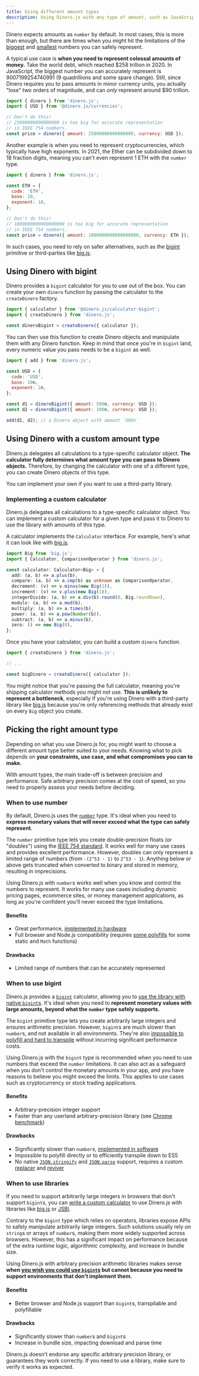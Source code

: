 ```yaml
---
title: Using different amount types
description: Using Dinero.js with any type of amount, such as JavaScript bigints or third-party arbitrary-precision libraries.
---
```


Dinero expects amounts as `number` by default. In most cases, this is more than enough, but there are times when you might hit the limitations of the [biggest](https://developer.mozilla.org/en-US/docs/Web/JavaScript/Reference/Global_Objects/Number/MAX_SAFE_INTEGER) and [smallest](https://developer.mozilla.org/en-US/docs/Web/JavaScript/Reference/Global_Objects/Number/MIN_SAFE_INTEGER) numbers you can safely represent.

A typical use case is **when you need to represent colossal amounts of money.** Take the world debt, which reached $258 trillion in 2020. In JavaScript, the biggest number you can accurately represent is 9007199254740991 (9 quadrillions and some spare change). Still, since Dinero requires you to pass amounts in minor currency units, you actually "lose" two orders of magnitude, and can *only* represent around $90 trillion.

```js
import { dinero } from 'dinero.js';
import { USD } from '@dinero.js/currencies';

// Don't do this!
// 25800000000000000 is too big for accurate representation
// in IEEE 754 numbers.
const price = dinero({ amount: 25800000000000000, currency: USD });
```

Another example is when you need to represent cryptocurrencies, which typically have high exponents. In 2021, the Ether can be subdivided down to 18 fraction digits, meaning you can't even represent 1 ETH with the `number` type.

```js
import { dinero } from 'dinero.js';

const ETH = {
  code: 'ETH',
  base: 10,
  exponent: 18,
};

// Don't do this!
// 1000000000000000000 is too big for accurate representation
// in IEEE 754 numbers.
const price = dinero({ amount: 1000000000000000000, currency: ETH });
```

In such cases, you need to rely on safer alternatives, such as the [bigint](https://developer.mozilla.org/en-US/docs/Web/JavaScript/Reference/Global_Objects/BigInt) primitive or third-parties like [big.js](https://github.com/MikeMcl/big.js).

## Using Dinero with bigint

Dinero provides a `bigint` calculator for you to use out of the box. You can create your own `dinero` function by passing the calculator to the `createDinero` factory.

```js
import { calculator } from '@dinero.js/calculator-bigint';
import { createDinero } from 'dinero.js';

const dineroBigint = createDinero({ calculator });
```

You can then use this function to create Dinero objects and manipulate them with any Dinero function. Keep in mind that once you're in `bigint` land, every numeric value you pass needs to be a `bigint` as well.

```js
import { add } from 'dinero.js';

const USD = {
  code: 'USD',
  base: 10n,
  exponent: 2n,
};

const d1 = dineroBigint({ amount: 500n, currency: USD });
const d2 = dineroBigint({ amount: 100n, currency: USD });

add(d1, d2); // a Dinero object with amount `600n`
```

## Using Dinero with a custom amount type

Dinero.js delegates all calculations to a type-specific calculator object. **The calculator fully determines what amount type you can pass to Dinero objects.** Therefore, by changing the calculator with one of a different type, you can create Dinero objects of this type.

You can implement your own if you want to use a third-party library.

### Implementing a custom calculator

Dinero.js delegates all calculations to a type-specific calculator object. You can implement a custom calculator for a given type and pass it to Dinero to use the library with amounts of this type.

A calculator implements the `Calculator` interface. For example, here's what it can look like with [big.js](https://github.com/MikeMcl/big.js).

```ts
import Big from 'big.js';
import { Calculator, ComparisonOperator } from 'dinero.js';

const calculator: Calculator<Big> = {
  add: (a, b) => a.plus(b),
  compare: (a, b) => a.cmp(b) as unknown as ComparisonOperator,
  decrement: (v) => v.minus(new Big(1)),
  increment: (v) => v.plus(new Big(1)),
  integerDivide: (a, b) => a.div(b).round(0, Big.roundDown),
  modulo: (a, b) => a.mod(b),
  multiply: (a, b) => a.times(b),
  power: (a, b) => a.pow(Number(b)),
  subtract: (a, b) => a.minus(b),
  zero: () => new Big(0),
};
```

Once you have your calculator, you can build a custom `dinero` function.

```js
import { createDinero } from 'dinero.js';

// ...

const bigDinero = createDinero({ calculator });
```

You might notice that you're passing the full calculator, meaning you're shipping calculator methods you might not use. **This is unlikely to represent a bottleneck**, especially if you're using Dinero with a third-party library like [big.js](https://github.com/MikeMcl/big.js) because you're only referencing methods that already exist on every `Big` object you create.

## Picking the right amount type

Depending on what you use Dinero.js for, you might want to choose a different amount type better suited to your needs. Knowing what to pick depends on **your constraints, use case, and what compromises you can to make.**

With amount types, the main trade-off is between precision and performance. Safe arbitrary precision comes at the cost of speed, so you need to properly assess your needs before deciding.

### When to use number

By default, Dinero.js uses the [`number`](https://developer.mozilla.org/en-US/docs/Web/JavaScript/Reference/Global_Objects/Number) type. It's ideal when you need to **express monetary values that will never exceed what the type can safely represent.**

The `number` primitive type lets you create double-precision floats (or "doubles") using the [IEEE 754 standard](https://wikipedia.org/wiki/IEEE_754). It works well for many use cases and provides excellent performance. However, doubles can only represent a limited range of numbers (from `-(2^53 - 1)` to `2^53 - 1`). Anything below or above gets truncated when converted to binary and stored in memory, resulting in imprecisions.

Using Dinero.js with `number`s works well when you know and control the numbers to represent. It works for many use cases including dynamic pricing pages, ecommerce sites, or money management applications, as long as you're confident you'll never exceed the type limitations.

#### Benefits

- Great performance, [implemented in hardware](https://wikipedia.org/wiki/Floating-point_unit)
- Full browser and Node.js compatibility (requires [some polyfills](/docs/getting-started/compatibility#browser-support) for some static and `Math` functions)

#### Drawbacks

- Limited range of numbers that can be accurately represented

### When to use bigint

Dinero.js provides a [`bigint`](https://developer.mozilla.org/en-US/docs/Web/JavaScript/Reference/Global_Objects/BigInt) calculator, allowing you to [use the library with native `bigint`s](#using-dinero-with-bigint). It's ideal when you need to **represent monetary values with large amounts, beyond what the `number` type safely supports.**

The `bigint` primitive type lets you create arbitrarily large integers and ensures arithmetic precision. However, `bigint`s are much slower than `number`s, and not available in all environments. They're also [impossible to polyfill and hard to transpile](https://v8.dev/features/bigint#polyfilling-transpiling) without incurring significant performance costs.

Using Dinero.js with the `bigint` type is recommended when you need to use numbers that exceed the `number` limitations. It can also act as a safeguard when you don't control the monetary amounts in your app, and you have reasons to believe you might exceed the limits. This applies to use cases such as cryptocurrency or stock trading applications.

#### Benefits

- Arbitrary-precision integer support
- Faster than any userland arbitrary-precision library (see [Chrome benchmark](https://v8.dev/features/bigint#use-cases))

#### Drawbacks

- Significantly slower than `number`s, [implemented in software](https://v8.dev/blog/bigint)
- Impossible to polyfill directly or to efficiently transpile down to ES5
- No native [`JSON.stringify`](https://developer.mozilla.org/en-US/docs/Web/JavaScript/Reference/Global_Objects/JSON/stringify) and [`JSON.parse`](https://developer.mozilla.org/en-US/docs/Web/JavaScript/Reference/Global_Objects/JSON/parse) support, requires a custom [replacer](https://developer.mozilla.org/en-US/docs/Web/JavaScript/Reference/Global_Objects/JSON/stringify#the_replacer_parameter) and [reviver](https://developer.mozilla.org/en-US/docs/Web/JavaScript/Reference/Global_Objects/JSON/parse#using_the_reviver_parameter)

### When to use libraries

If you need to support arbitrarily large integers in browsers that don't support `bigint`s, you can [write a custom calculator](#implementing-a-custom-calculator) to use Dinero.js with libraries like [big.js](https://github.com/MikeMcl/big.js) or [JSBI](https://github.com/GoogleChromeLabs/jsbi).

Contrary to the `bigint` type which relies on operators, libraries expose APIs to safely manipulate arbitrarily large integers. Such solutions usually rely on `string`s or arrays of `number`s, making them more widely supported across browsers. However, this has a significant impact on performance because of the extra runtime logic, algorithmic complexity, and increase in bundle size.

Using Dinero.js with arbitrary precision arithmetic libraries makes sense **when [you wish you could use `bigint`s](#when-to-use-bigint) but cannot because you need to support environments that don't implement them.**

#### Benefits

- Better browser and Node.js support than `bigint`s, transpilable and polyfillable

#### Drawbacks

- Significantly slower than `number`s and `bigint`s
- Increase in bundle size, impacting download and parse time

<Alert type="info">

Dinero.js doesn't endorse any specific arbitrary precision library, or guarantees they work correctly. If you need to use a library, make sure to verify it works as expected.

</Alert>
